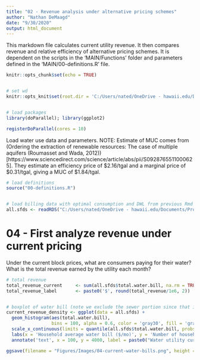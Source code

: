 ```yaml
---
title: "02 - Revenue analysis under alternative pricing schemes"
author: "Nathan DeMaagd"
date: "9/30/2020"
output: html_document
---
```





This markdown file calculates current utility revenue. It then compares revenue and relative efficiency of alternative pricing schemes. It is dependent on the scripts in the 'MAIN/Functions' folder and parameters defined in the 'MAIN/00-definitions.R' file.



```r
knitr::opts_chunk$set(echo = TRUE)


# set wd
knitr::opts_knit$set(root.dir = 'C:/Users/nated/OneDrive - hawaii.edu/Documents/Projects/Water/Marginal vs average price welfare/WaterMarginalAveragePrice/MAIN/')


# load packages
library(doParallel); library(ggplot2)

registerDoParallel(cores = 10)

```




Load water use data and parameters. NOTE: Estimate of MUC comes from (Ordering the extraction of renewable resources: The case of multiple aquifers (Roumasset and Wada, 2012))[https://www.sciencedirect.com/science/article/abs/pii/S0928765511000625]. They estimate an efficiency price of \$2.16/tgal and a marginal price of \$0.31/tgal, giving a MUC of \$1.84/tgal.

```r


# load definitions
source("00-definitions.R")


# load billing data with optimal consumption and DWL from previous Rmd file
all.sfds <- readRDS("C:/Users/nated/OneDrive - hawaii.edu/Documents/Projects/Water/Marginal vs average price welfare/Data/Intermediate/01_RESULTS_optimal_consumption_DWL_current_pricing.rds")

```




# 04 - First analyze revenue under current pricing

Under the current block prices, what are consumers paying for their water? What is the total revenue earned by the utility each month?

```r


# total revenue
total_revenue_current     <- sum(all.sfds$total.water.bill, na.rm = TRUE)
total_revenue_label       <- paste0('$', round(total_revenue/1e6, 2))


# boxplot of water bill (note we exclude the sewer portion since that is not revenue for the water utility)
current_revenue_density <- ggplot(data = all.sfds) +
  geom_histogram(aes(total.water.bill),
                 bins = 100, alpha = 0.6, color = 'gray30', fill = 'gray30') +
  scale_x_continuous(limits = quantile(all.sfds$total.water.bill, probs = c(0.01, 0.98))) +
  labs(x = 'Household average water bill ($/mo)', y = 'Number of households') +
  annotate('text', x = 100, y = 4000, label = paste0("Water utility current revenue\n", total_revenue_mil, ' mil/mo'), hjust = 0)

ggsave(filename = "Figures/Images/04-current-water-bills.png", height = 4, width = 7)

```
